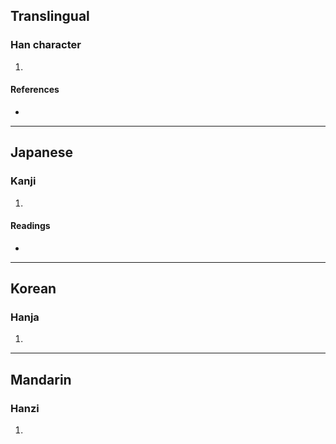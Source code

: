 {{character info/new}}
{{also|燁}}
==Translingual==

===Han character===
{{Han char|rn=86|rad=火|as=14|sn=18|four=|canj=FATJ|ids=⿰火曅}}

# {{defn|Han|sort=火14}}

====References====
* {{Han ref|kx=0687.171|dkj=19581|dj=1099.020|hdz=32243.030|uh=7217|ud=29207}}

----

==Japanese==

===Kanji===
{{ja-kanji|grade=|rs=火14}}

# {{defn|lang=ja|sort=火14}}

====Readings====
* {{ja-readings|on=[[よう]] (yō), [[ゆう]] (yū), [[おう]] (ō)|kun=[[さかん]] (sakan)}}

----

==Korean==

===Hanja===
{{ko-hanja|hangeul=엽|eumhun=|rv=yeop|mr=yŏp|y=yep}}

# {{defn|lang=ko|sort=火14}}

----

==Mandarin==

===Hanzi===
{{cmn-hanzi|pin=[[yè]] ([[ye4]])|wg=yeh<sup>4</sup>}}

# {{defn|lang=cmn|sort=火14}}